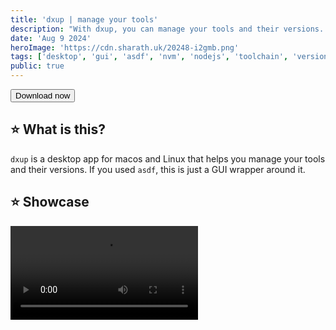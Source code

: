```yaml
---
title: 'dxup | manage your tools'
description: "With dxup, you can manage your tools and their versions. It's like nvm for for many tools. You can install, uninstall, list, switch versions, etc."
date: 'Aug 9 2024'
heroImage: 'https://cdn.sharath.uk/20248-i2gmb.png'
tags: ['desktop', 'gui', 'asdf', 'nvm', 'nodejs', 'toolchain', 'version', 'manager', 'tauri', 'rust']
public: true
---
```




<a href="https://www.sharath.uk/s/eqmsl" target="_blank" rel="noreferrer" className="w-full">
  <button className="w-full rounded-3xl bg-gradient-to-r from-blue-500 to-green-800 p-4 text-4xl text-foreground transition-colors hover:from-green-500 hover:to-red-800">
    Download now
  </button>
</a>

## ⭐️ What is this?

`dxup` is a desktop app for macos and Linux that helps you manage your tools and their versions.
If you used `asdf`, this is just a GUI wrapper around it.

## ⭐️ Showcase

<video src="https://cdn.sharath.uk/%0A20248-zpoc9.mp4" controls className="w-full" />

<div className="grid grid-cols-1 gap-2 lg:grid-cols-2">
  <ImageNoReferrer src="https://cdn.sharath.uk/20248-ypoc8.png" alt="img1" className="my-0" />
  <ImageNoReferrer src="https://cdn.sharath.uk/20248-s1cs3.png" alt="img2" className="my-0" />
  <ImageNoReferrer src="https://cdn.sharath.uk/20248-tzb2t.png" alt="img3" className="my-0" />
  <ImageNoReferrer src="https://cdn.sharath.uk/20248-m8j01.png" alt="img4" className="my-0" />
  <ImageNoReferrer src="https://cdn.sharath.uk/20248-j6wie.png" alt="img5" className="my-0" />
  <ImageNoReferrer src="https://cdn.sharath.uk/20248-wopur.png" alt="img6" className="my-0" />
</div>

## ⭐️ Why

Most people cannot use `asdf`. Especially beginners. So, I created this app to help them.

<a href="https://www.sharath.uk/s/mivfh" target="_blank" rel="noreferrer" className="w-full">
  <button className="w-full rounded-3xl bg-teal-400 p-1 text-xl text-background transition-colors hover:bg-teal-900 hover:text-foreground">
    Contribute
  </button>
</a>
